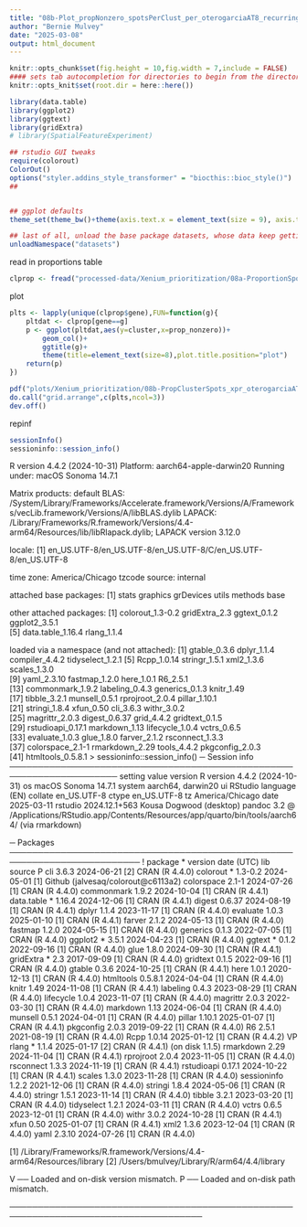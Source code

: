 ```yaml
---
title: "08b-Plot_propNonzero_spotsPerClust_per_oterogarciaAT8_recurringDEG"
author: "Bernie Mulvey"
date: "2025-03-08"
output: html_document
---
```


```r
knitr::opts_chunk$set(fig.height = 10,fig.width = 7,include = FALSE)
#### sets tab autocompletion for directories to begin from the directory containing the .Rproj session, instead of the script's directory if different
knitr::opts_knit$set(root.dir = here::here())

library(data.table)
library(ggplot2)
library(ggtext)
library(gridExtra)
# library(SpatialFeatureExperiment)

## rstudio GUI tweaks
require(colorout)
ColorOut()
options("styler.addins_style_transformer" = "biocthis::bioc_style()")
##


## ggplot defaults
theme_set(theme_bw()+theme(axis.text.x = element_text(size = 9), axis.title.x = element_text(size = 8), axis.text.y = element_text(size = 8), axis.title.y = element_text(size =9), plot.title = element_markdown(size = 11,hjust=0.5), strip.text = element_text(size=11), legend.text = element_text(size=8), legend.title = element_text(size=9,hjust=0.5)))

## last of all, unload the base package datasets, whose data keep getting in the way of autocompletions (e.g., Theoph is priortized over TRUE)
unloadNamespace("datasets")
```

read in proportions table
```r
clprop <- fread("processed-data/Xenium_prioritization/08a-ProportionSpots_per_clus_w_Oterogarcia22_multiclust_AT8DEGs.txt")
```

plot
```r
plts <- lapply(unique(clprop$gene),FUN=function(g){
    pltdat <- clprop[gene==g]
    p <- ggplot(pltdat,aes(y=cluster,x=prop_nonzero))+
        geom_col()+
        ggtitle(g)+
        theme(title=element_text(size=8),plot.title.position="plot")
    return(p)
})

pdf("plots/Xenium_prioritization/08b-PropClusterSpots_xpr_oterogarciaAT8DEGs.pdf",height=4*ceiling(length(plts)/2),width=14)
do.call("grid.arrange",c(plts,ncol=3))
dev.off()
```

repinf
```r
sessionInfo()
sessioninfo::session_info()
```
R version 4.4.2 (2024-10-31)
Platform: aarch64-apple-darwin20
Running under: macOS Sonoma 14.7.1

Matrix products: default
BLAS:   /System/Library/Frameworks/Accelerate.framework/Versions/A/Frameworks/vecLib.framework/Versions/A/libBLAS.dylib 
LAPACK: /Library/Frameworks/R.framework/Versions/4.4-arm64/Resources/lib/libRlapack.dylib;  LAPACK version 3.12.0

locale:
[1] en_US.UTF-8/en_US.UTF-8/en_US.UTF-8/C/en_US.UTF-8/en_US.UTF-8

time zone: America/Chicago
tzcode source: internal

attached base packages:
[1] stats     graphics  grDevices utils     methods   base     

other attached packages:
[1] colorout_1.3-0.2  gridExtra_2.3     ggtext_0.1.2      ggplot2_3.5.1    
[5] data.table_1.16.4 rlang_1.1.4      

loaded via a namespace (and not attached):
 [1] gtable_0.3.6      dplyr_1.1.4       compiler_4.4.2    tidyselect_1.2.1 
 [5] Rcpp_1.0.14       stringr_1.5.1     xml2_1.3.6        scales_1.3.0     
 [9] yaml_2.3.10       fastmap_1.2.0     here_1.0.1        R6_2.5.1         
[13] commonmark_1.9.2  labeling_0.4.3    generics_0.1.3    knitr_1.49       
[17] tibble_3.2.1      munsell_0.5.1     rprojroot_2.0.4   pillar_1.10.1    
[21] stringi_1.8.4     xfun_0.50         cli_3.6.3         withr_3.0.2      
[25] magrittr_2.0.3    digest_0.6.37     grid_4.4.2        gridtext_0.1.5   
[29] rstudioapi_0.17.1 markdown_1.13     lifecycle_1.0.4   vctrs_0.6.5      
[33] evaluate_1.0.3    glue_1.8.0        farver_2.1.2      rsconnect_1.3.3  
[37] colorspace_2.1-1  rmarkdown_2.29    tools_4.4.2       pkgconfig_2.0.3  
[41] htmltools_0.5.8.1
> sessioninfo::session_info()
─ Session info ─────────────────────────────────────────────────────────────────────
 setting  value
 version  R version 4.4.2 (2024-10-31)
 os       macOS Sonoma 14.7.1
 system   aarch64, darwin20
 ui       RStudio
 language (EN)
 collate  en_US.UTF-8
 ctype    en_US.UTF-8
 tz       America/Chicago
 date     2025-03-11
 rstudio  2024.12.1+563 Kousa Dogwood (desktop)
 pandoc   3.2 @ /Applications/RStudio.app/Contents/Resources/app/quarto/bin/tools/aarch64/ (via rmarkdown)

─ Packages ─────────────────────────────────────────────────────────────────────────
 !  package     * version date (UTC) lib source
 P  cli           3.6.3   2024-06-21 [2] CRAN (R 4.4.0)
    colorout    * 1.3-0.2 2024-05-01 [1] Github (jalvesaq/colorout@c6113a2)
    colorspace    2.1-1   2024-07-26 [1] CRAN (R 4.4.0)
    commonmark    1.9.2   2024-10-04 [1] CRAN (R 4.4.1)
    data.table  * 1.16.4  2024-12-06 [1] CRAN (R 4.4.1)
    digest        0.6.37  2024-08-19 [1] CRAN (R 4.4.1)
    dplyr         1.1.4   2023-11-17 [1] CRAN (R 4.4.0)
    evaluate      1.0.3   2025-01-10 [1] CRAN (R 4.4.1)
    farver        2.1.2   2024-05-13 [1] CRAN (R 4.4.0)
    fastmap       1.2.0   2024-05-15 [1] CRAN (R 4.4.0)
    generics      0.1.3   2022-07-05 [1] CRAN (R 4.4.0)
    ggplot2     * 3.5.1   2024-04-23 [1] CRAN (R 4.4.0)
    ggtext      * 0.1.2   2022-09-16 [1] CRAN (R 4.4.0)
    glue          1.8.0   2024-09-30 [1] CRAN (R 4.4.1)
    gridExtra   * 2.3     2017-09-09 [1] CRAN (R 4.4.0)
    gridtext      0.1.5   2022-09-16 [1] CRAN (R 4.4.0)
    gtable        0.3.6   2024-10-25 [1] CRAN (R 4.4.1)
    here          1.0.1   2020-12-13 [1] CRAN (R 4.4.0)
    htmltools     0.5.8.1 2024-04-04 [1] CRAN (R 4.4.0)
    knitr         1.49    2024-11-08 [1] CRAN (R 4.4.1)
    labeling      0.4.3   2023-08-29 [1] CRAN (R 4.4.0)
    lifecycle     1.0.4   2023-11-07 [1] CRAN (R 4.4.0)
    magrittr      2.0.3   2022-03-30 [1] CRAN (R 4.4.0)
    markdown      1.13    2024-06-04 [1] CRAN (R 4.4.0)
    munsell       0.5.1   2024-04-01 [1] CRAN (R 4.4.0)
    pillar        1.10.1  2025-01-07 [1] CRAN (R 4.4.1)
    pkgconfig     2.0.3   2019-09-22 [1] CRAN (R 4.4.0)
    R6            2.5.1   2021-08-19 [1] CRAN (R 4.4.0)
    Rcpp          1.0.14  2025-01-12 [1] CRAN (R 4.4.2)
 VP rlang       * 1.1.4   2025-01-17 [2] CRAN (R 4.4.1) (on disk 1.1.5)
    rmarkdown     2.29    2024-11-04 [1] CRAN (R 4.4.1)
    rprojroot     2.0.4   2023-11-05 [1] CRAN (R 4.4.0)
    rsconnect     1.3.3   2024-11-19 [1] CRAN (R 4.4.1)
    rstudioapi    0.17.1  2024-10-22 [1] CRAN (R 4.4.1)
    scales        1.3.0   2023-11-28 [1] CRAN (R 4.4.0)
    sessioninfo   1.2.2   2021-12-06 [1] CRAN (R 4.4.0)
    stringi       1.8.4   2024-05-06 [1] CRAN (R 4.4.0)
    stringr       1.5.1   2023-11-14 [1] CRAN (R 4.4.0)
    tibble        3.2.1   2023-03-20 [1] CRAN (R 4.4.0)
    tidyselect    1.2.1   2024-03-11 [1] CRAN (R 4.4.0)
    vctrs         0.6.5   2023-12-01 [1] CRAN (R 4.4.0)
    withr         3.0.2   2024-10-28 [1] CRAN (R 4.4.1)
    xfun          0.50    2025-01-07 [1] CRAN (R 4.4.1)
    xml2          1.3.6   2023-12-04 [1] CRAN (R 4.4.0)
    yaml          2.3.10  2024-07-26 [1] CRAN (R 4.4.0)

 [1] /Library/Frameworks/R.framework/Versions/4.4-arm64/Resources/library
 [2] /Users/bmulvey/Library/R/arm64/4.4/library

 V ── Loaded and on-disk version mismatch.
 P ── Loaded and on-disk path mismatch.

────────────────────────────────────────────────────────────────────────────────────
